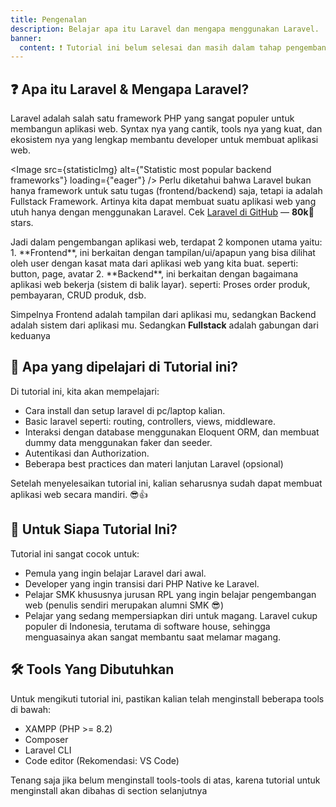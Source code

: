 ```yaml
---
title: Pengenalan
description: Belajar apa itu Laravel dan mengapa menggunakan Laravel.
banner:
  content: ❗ Tutorial ini belum selesai dan masih dalam tahap pengembangan. Stay tuned for updates! ❗
---
```



## ❓ Apa itu Laravel & Mengapa Laravel?

Laravel adalah salah satu framework PHP yang sangat populer untuk membangun aplikasi web. Syntax nya yang cantik, tools nya yang kuat, dan ekosistem nya yang lengkap membantu developer untuk membuat aplikasi web.

<Image
  src={statisticImg}
  alt={"Statistic most popular backend frameworks"}
  loading={"eager"}
/>
Perlu diketahui bahwa Laravel bukan hanya framework untuk satu tugas (frontend/backend) saja, tetapi ia adalah Fullstack Framework. Artinya kita dapat membuat suatu aplikasi web yang utuh hanya dengan menggunakan Laravel. Cek [Laravel di GitHub](https://github.com/laravel/laravel) — **80k**🌟 stars.

<Aside type='note' title='Frontend, Backend ??'> 
Jadi dalam pengembangan aplikasi web, terdapat 2 komponen utama yaitu: 
1. **Frontend**, ini berkaitan dengan tampilan/ui/apapun yang bisa dilihat oleh user dengan kasat mata dari aplikasi web yang kita buat. seperti: button, page, avatar
2. **Backend**, ini berkaitan dengan bagaimana aplikasi web bekerja (sistem di balik layar). seperti: Proses order produk, pembayaran, CRUD produk, dsb.

Simpelnya Frontend adalah tampilan dari aplikasi mu, sedangkan Backend adalah sistem dari aplikasi mu. Sedangkan **Fullstack** adalah gabungan dari keduanya
</Aside>


## 🎯 Apa yang dipelajari di Tutorial ini?

Di tutorial ini, kita akan mempelajari:

- Cara install dan setup laravel di pc/laptop kalian.
- Basic laravel seperti: routing, controllers, views, middleware.
- Interaksi dengan database menggunakan Eloquent ORM, dan membuat dummy data menggunakan faker dan seeder.
- Autentikasi dan Authorization.
- Beberapa best practices dan materi lanjutan Laravel (opsional)
<Aside title="Ekspetasi" type="tip">
  Setelah menyelesaikan tutorial ini, kalian seharusnya sudah dapat membuat aplikasi web secara mandiri. 😎👍
</Aside>

## 🧑 Untuk Siapa Tutorial Ini?

Tutorial ini sangat cocok untuk:

- Pemula yang ingin belajar Laravel dari awal.
- Developer yang ingin transisi dari PHP Native ke Laravel.
- Pelajar SMK khususnya jurusan RPL yang ingin belajar pengembangan web (penulis sendiri merupakan alumni SMK 😎)
- Pelajar yang sedang mempersiapkan diri untuk magang. Laravel cukup populer di Indonesia, terutama di software house, sehingga menguasainya akan sangat membantu saat melamar magang.  

## 🛠 Tools Yang Dibutuhkan

Untuk mengikuti tutorial ini, pastikan kalian telah menginstall beberapa tools di bawah:

- XAMPP (PHP >= 8.2)
- Composer
- Laravel CLI
- Code editor (Rekomendasi: VS Code)

Tenang saja jika belum menginstall tools-tools di atas, karena tutorial untuk menginstall akan dibahas di section selanjutnya

